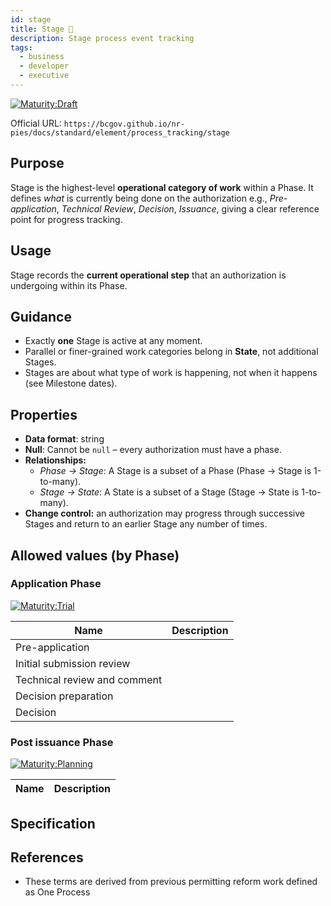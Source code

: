 ```yaml
---
id: stage
title: Stage 📝
description: Stage process event tracking
tags:
  - business
  - developer
  - executive
---
```




[![Maturity:Draft](https://img.shields.io/badge/Maturity-Trial-green)](/docs/standard#maturity)

Official URL: `https://bcgov.github.io/nr-pies/docs/standard/element/process_tracking/stage`

## Purpose

Stage is the highest-level **operational category of work** within a Phase.
It defines _what_ is currently being done on the authorization e.g., _Pre-application_, _Technical Review_, _Decision_, _Issuance_, giving a clear reference point for progress tracking.

## Usage

Stage records the **current operational step** that an authorization is undergoing within its Phase.

## Guidance

- Exactly **one** Stage is active at any moment.
- Parallel or finer-grained work categories belong in **State**, not additional Stages.
- Stages are about what type of work is happening, not when it happens (see Milestone dates).

## Properties

- **Data format**: string
- **Null**: Cannot be `null` – every authorization must have a phase.
- **Relationships:**
  - _Phase → Stage_: A Stage is a subset of a Phase (Phase → Stage is 1-to-many).
  - _Stage → State_: A State is a subset of a Stage (Stage → State is 1-to-many).
- **Change control:** an authorization may progress through successive Stages and return to an earlier Stage any number of times.

## Allowed values (by Phase)

### Application Phase

[![Maturity:Trial](https://img.shields.io/badge/Maturity-Trial-green)](/docs/standard#maturity)

| Name                         | Description |
| ---------------------------- | ----------- |
| Pre-application              |
| Initial submission review    |
| Technical review and comment |
| Decision preparation         |
| Decision                     |

### Post issuance Phase

[![Maturity:Planning](https://img.shields.io/badge/Maturity-Planning-orange)](/docs/standard#maturity)

| Name | Description |
| ---- | ----------- |

## Specification

## References

- These terms are derived from previous permitting reform work defined as One Process
